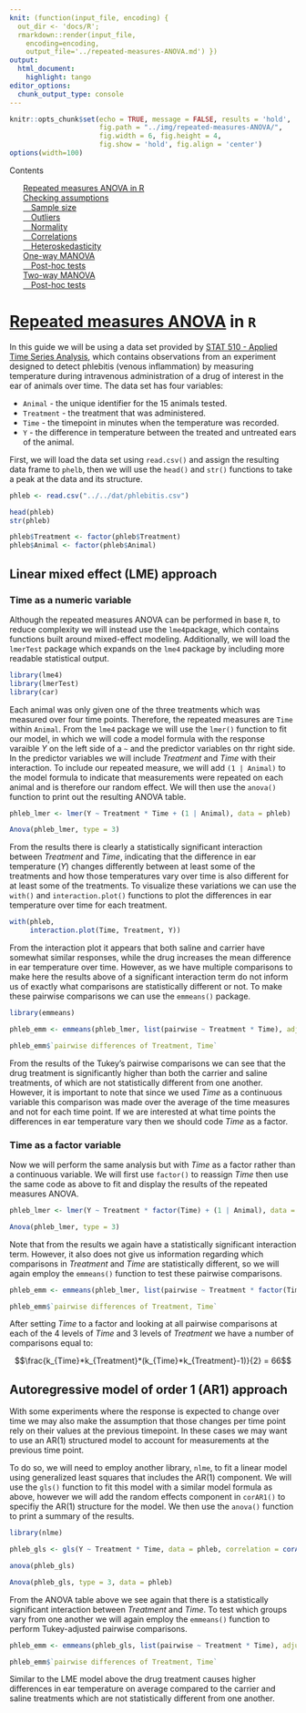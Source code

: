 ```yaml
---
knit: (function(input_file, encoding) {
  out_dir <- 'docs/R';
  rmarkdown::render(input_file,
    encoding=encoding,
    output_file='../repeated-measures-ANOVA.md') })
output:
  html_document:
    highlight: tango
editor_options:
  chunk_output_type: console
---
```


```r
knitr::opts_chunk$set(echo = TRUE, message = FALSE, results = 'hold',
                      fig.path = "../img/repeated-measures-ANOVA/",
                      fig.width = 6, fig.height = 4,
                      fig.show = 'hold', fig.align = 'center')
options(width=100)
```

<!-- TABLE OF CONTENTS -->
<aside>
  <div id="toc_container">
  <p class="toc_title">Contents</p>
  <ul class="toc_list">
    <a href="#repeated-measures-anova-in-r">Repeated measures ANOVA in R</a><br>
    <a href="#checking-assumptions">Checking assumptions</a><br>
       <a href="#sample-size">&emsp;Sample size</a><br>
       <a href="#outliers">&emsp;Outliers</a><br>
       <a href="#normality">&emsp;Normality</a><br>
       <a href="#correlations">&emsp;Correlations</a><br>
       <a href="#heteroskedasticity">&emsp;Heteroskedasticity</a><br>
    <a href="#one-way-manova">One-way MANOVA</a><br>
      <a href="#post-hoc-tests">&emsp;Post-hoc tests</a><br>
    <a href="#two-way-manova">Two-way MANOVA</a><br>
      <a href="#post-hoc2">&emsp;Post-hoc tests</a><br>
  </ul>
  </div>
</aside>

# [Repeated measures ANOVA](https://repub.github.io/DLC_statistical_guides/docs/Info/repeated-measures-ANOVA) in `R`

In this guide we will be using a data set provided by [STAT 510 - Applied Time Series Analysis](https://online.stat.psu.edu/stat510/lesson/10/10.1), which contains observations from an experiment designed to detect phlebitis (venous inflammation) by measuring temperature during intravenous administration of a drug of interest in the ear of animals over time.  The data set has four variables:

* `Animal` - the unique identifier for the 15 animals tested.
* `Treatment` - the treatment that was administered.
* `Time` - the timepoint in minutes when the temperature was recorded.
* `Y` - the difference in temperature between the treated and untreated ears of the animal.

<!-- Convert treatment to factor  -->

<!-- ```{r} -->
<!-- library(tidyverse) -->

<!-- phleb <- phleb %>% -->
<!--   mutate(Treatment = recode_factor(Treatment, -->
<!--                                    `1` = "drug", -->
<!--                                    `2` = "carrier", -->
<!--                                    `3` = "saline")) -->
<!-- phleb -->

<!-- write_csv(phleb, "../../dat/phlebitis.csv") -->
<!-- ``` -->

First, we will load the data set using `read.csv()` and assign the resulting data frame to `phelb`, then we will use the `head()` and `str()` functions to take a peak at the data and its structure.

```r
phleb <- read.csv("../../dat/phlebitis.csv")

head(phleb)
str(phleb)
```



```r
phleb$Treatment <- factor(phleb$Treatment)
phleb$Animal <- factor(phleb$Animal)
```


<!-- For *Time*, since there are four time points we could also code it as a factor or keep it as numeric -->

## Linear mixed effect (LME) approach
### Time as a numeric variable

Although the repeated measures ANOVA can be performed in base `R`, to reduce complexity we will instead use the `lme4`package, which contains functions built around mixed-effect modeling.  Additionally, we will load the `lmerTest` package which expands on the `lme4` package by including more readable statistical output.

```r
library(lme4)
library(lmerTest)
library(car)
```

Each animal was only given one of the three treatments which was measured over four time points.  Therefore, the repeated measures are `Time` within `Animal`.  From the `lme4` package we will use the `lmer()` function to fit our model, in which we will code a model formula with the response varaible *Y* on the left side of a `~` and the predictor variables on thr right side.  In the predictor variables we will include *Treatment* and *Time* with their interaction.  To include our repeated measure, we will add `(1 | Animal)` to the model formula to indicate that measurements were repeated on each animal and is therefore our random effect.  We will then use the `anova()` function to print out the resulting ANOVA table.

```r
phleb_lmer <- lmer(Y ~ Treatment * Time + (1 | Animal), data = phleb)

Anova(phleb_lmer, type = 3)
```

From the results there is clearly a statistically significant interaction between *Treatment* and *Time*, indicating that the difference in ear temperature (*Y*) changes differently between at least some of the treatments and how those temperatures vary over time is also different for at least some of the treatments.  To visualize these variations we can use the `with()` and `interaction.plot()` functions to plot the differences in ear temperature over time for each treatment.

```r
with(phleb,
     interaction.plot(Time, Treatment, Y))
```

From the interaction plot it appears that both saline and carrier have somewhat similar responses, while the drug increases the mean difference in ear temperature over time.  However, as we have multiple comparisons to make here the results above of a significant interaction term do not inform us of exactly what comparisons are statistically different or not.  To make these pairwise comparisons we can use the `emmeans()` package.

```r
library(emmeans)
```

```r
phleb_emm <- emmeans(phleb_lmer, list(pairwise ~ Treatment * Time), adjust = "tukey")

phleb_emm$`pairwise differences of Treatment, Time`
```

From the results of the Tukey's pairwise comparisons we can see that the drug treatment is significantly higher than both the carrier and saline treatments, of which are not statistically different from one another.  However, it is important to note that since we used *Time* as a continuous variable this comparison was made over the average of the time measures and not for each time point.  If we are interested at what time points the differences in ear temperature vary then we should code *Time* as a factor.

### Time as a factor variable

Now we will perform the same analysis but with *Time* as a factor rather than a continuous variable.  We will first use `factor()` to reassign *Time* then use the same code as above to fit and display the results of the repeated measures ANOVA.

```r
phleb_lmer <- lmer(Y ~ Treatment * factor(Time) + (1 | Animal), data = phleb)

Anova(phleb_lmer, type = 3)
```

Note that from the results we again have a statistically significant interaction term.  However, it also does not give us information regarding which comparisons in *Treatment* and *Time* are statistically different, so we will again employ the `emmeans()` function to test these pairwise comparisons.

```r
phleb_emm <- emmeans(phleb_lmer, list(pairwise ~ Treatment * factor(Time)), adjust = "tukey")

phleb_emm$`pairwise differences of Treatment, Time`
```

After setting *Time* to a factor and looking at all pairwise comparisons at each of the 4 levels of *Time* and 3 levels of *Treatment* we have a number of comparisons equal to:

$$\frac{k_{Time}*k_{Treatment}*(k_{Time}*k_{Treatment}-1)}{2} = 66$$





## Autoregressive model of order 1 (AR1) approach

With some experiments where the response is expected to change over time we may also make the assumption that those changes per time point rely on their values at the previous timepoint.  In these cases we may want to use an AR(1) structured model to account for measurements at the previous time point.

To do so, we will need to employ another library, `nlme`, to fit a linear model using generalized least squares that includes the AR(1) component.  We will use the `gls()` function to fit this model with a similar model formula as above, however we will add the random effects component in `corAR1()` to specifiy the AR(1) structure for the model.  We then use the `anova()` function to print a summary of the results.


```r
library(nlme)

phleb_gls <- gls(Y ~ Treatment * Time, data = phleb, correlation = corAR1(form = ~ 1 | Animal))

anova(phleb_gls)

Anova(phleb_gls, type = 3, data = phleb)
```

From the ANOVA table above we see again that there is a statistically significant interaction between *Treatment* and *Time*.  To test which groups vary from one another we will again employ the `emmeans()` function to perform Tukey-adjusted pairwise comparisons.

```r
phleb_emm <- emmeans(phleb_gls, list(pairwise ~ Treatment * Time), adjust = "tukey", data = phleb)

phleb_emm$`pairwise differences of Treatment, Time`
```

Similar to the LME model above the drug treatment causes higher differences in ear temperature on average compared to the carrier and saline treatments which are not statistically different from one another.  










